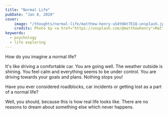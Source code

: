 ```yaml
---
title: "Normal Life"
pubDate: "Jan 8, 2020"
cover:
    image: "/thoughts/normal-life/matthew-henry-uSdtHAt7E1Q-unsplash.jpg"
    credits: Photo by <a href="https://unsplash.com/@matthewhenry">Matthew Henry</a> on <a href="https://unsplash.com/">Unsplash</a>
keywords:
  - psychology
  - life exploring
---
```

How do you imagine a normal life?

It's like driving a comfortable car. You are going well. The weather outside is shining.
You feel calm and everything seems to be under control. You are driving towards your goals and plans.
Nothing stops you!

Have you ever considered roadblocks, car incidents or getting lost as a part of a normal life?

Well, you should, because this is how real life looks like. There are no reasons to dream about something else which never happens.
